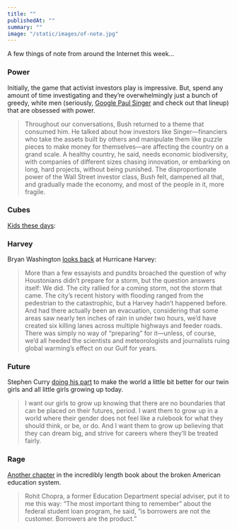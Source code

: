 ```yaml
---
title: ""
publishedAt: ""
summary: ""
image: "/static/images/of-note.jpg"
---
```


A few things of note from around the Internet this week…

### Power

Initially, the game that activist investors play is impressive. But,
spend any amount of time investigating and they’re overwhelmingly just a
bunch of greedy, white men (seriously, [Google Paul
Singer](https://www.google.com/search?safe=off&q=Paul+Singer&stick=H4sIAAAAAAAAAONgFuLSz9U3MCrIzi2qVEJia0llJ1vpF6TmF-SkAqmi4vw8q-LMlNTyxMpiAKqH0-82AAAA&sa=X&ved=2ahUKEwj4qPKVq5bdAhUjxFQKHWIlBuUQzTooATAdegQIDBBA&biw=911&bih=1343&dpr=1)
and check out that lineup) that are obsessed with power.

> Throughout our conversations, Bush returned to a theme that consumed
> him. He talked about how investors like Singer—financiers who take the
> assets built by others and manipulate them like puzzle pieces to make
> money for themselves—are affecting the country on a grand scale. A
> healthy country, he said, needs economic biodiversity, with companies
> of different sizes chasing innovation, or embarking on long, hard
> projects, without being punished. The disproportionate power of the
> Wall Street investor class, Bush felt, dampened all that, and
> gradually made the economy, and most of the people in it, more
> fragile.

### Cubes

[Kids these
days](https://www.nytimes.com/2018/08/15/sports/cubing-usa-nationals-max-park.html):

### Harvey

Bryan Washington [looks
back](https://catapult.co/stories/column-bayou-diaries-remembering-hurricane-harvey-one-year-later)
at Hurricane Harvey:

> More than a few essayists and pundits broached the question of why
> Houstonians didn’t prepare for a storm, but the question answers
> itself: We did. The city rallied for a coming storm, not the storm
> that came. The city’s recent history with flooding ranged from the
> pedestrian to the catastrophic, but a Harvey hadn’t happened before.
> And had there actually been an evacuation, considering that some areas
> saw nearly ten inches of rain in under two hours, we’d have created
> six killing lanes across multiple highways and feeder roads. There was
> simply no way of “preparing” for it—unless, of course, we’d all heeded
> the scientists and meteorologists and journalists ruing global
> warming’s effect on our Gulf for years.

### Future

Stephen Curry [doing his
part](https://www.theplayerstribune.com/en-us/articles/stephen-curry-womens-equality)
to make the world a little bit better for our twin girls and all little
girls growing up today.

> I want our girls to grow up knowing that there are no boundaries that
> can be placed on their futures, period. I want them to grow up in a
> world where their gender does not feel like a rulebook for what they
> should think, or be, or do. And I want them to grow up believing that
> they can dream big, and strive for careers where they’ll be treated
> fairly.

### Rage

[Another
chapter](https://www.motherjones.com/politics/2018/08/debt-student-loan-forgiveness-betsy-devos-education-department-fedloan)
in the incredibly length book about the broken American education
system.

> Rohit Chopra, a former Education Department special adviser, put it to
> me this way: “The most important thing to remember” about the federal
> student loan program, he said, “is borrowers are not the customer.
> Borrowers are the product.”
